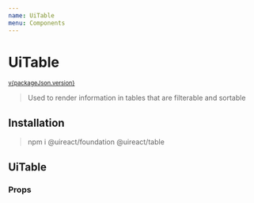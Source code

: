 ```yaml
---
name: UiTable
menu: Components
---
```





# UiTable

<sup>
  <a href="https://github.com/inavac182/ui-react/blob/main/packages/COMPONENT-NAME/" target="_blank">
    v{packageJson.version}
  </a>
</sup>

> Used to render information in tables that are filterable and sortable

## Installation

> npm i @uireact/foundation @uireact/table

## UiTable

<Playground>
  <UiTable />
</Playground>

### Props

<Props of={UiTable} />
